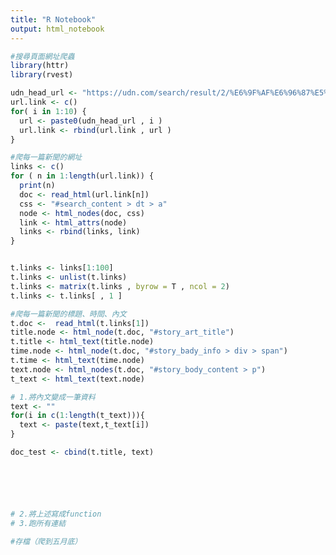 ```yaml
---
title: "R Notebook"
output: html_notebook
---
```


```r
#搜尋頁面網址爬蟲
library(httr)
library(rvest)

udn_head_url <- "https://udn.com/search/result/2/%E6%9F%AF%E6%96%87%E5%93%B2/"
url.link <- c()
for( i in 1:10) {
  url <- paste0(udn_head_url , i )
  url.link <- rbind(url.link , url )
}

#爬每一篇新聞的網址
links <- c()
for ( n in 1:length(url.link)) {
  print(n)
  doc <- read_html(url.link[n])
  css <- "#search_content > dt > a"
  node <- html_nodes(doc, css)
  link <- html_attrs(node) 
  links <- rbind(links, link)
}


t.links <- links[1:100]
t.links <- unlist(t.links)
t.links <- matrix(t.links , byrow = T , ncol = 2)
t.links <- t.links[ , 1 ] 

#爬每一篇新聞的標題、時間、內文
t.doc <-  read_html(t.links[1]) 
title.node <- html_node(t.doc, "#story_art_title")
t.title <- html_text(title.node)
time.node <- html_node(t.doc, "#story_bady_info > div > span")
t.time <- html_text(time.node)
text.node <- html_nodes(t.doc, "#story_body_content > p")
t_text <- html_text(text.node)

# 1.將內文變成一筆資料
text <- ""
for(i in c(1:length(t_text))){
  text <- paste(text,t_text[i])  
}

doc_test <- cbind(t.title, text)






# 2.將上述寫成function
# 3.跑所有連結

#存檔（爬到五月底）
```




